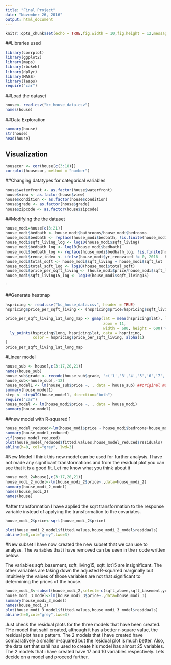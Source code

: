 ```yaml
---
title: "Final Project"
date: "November 26, 2016"
output: html_document
---
```


```r
knitr::opts_chunk$set(echo = TRUE,fig.width = 10,fig.height = 12,message = FALSE)
```

##Libraries used
```r
library(corrplot)
library(ggplot2)
library(maps)
library(rbokeh)
library(dplyr)
library(MASS)
library(leaps)
require("car")
```

##Load the dataset
```r
house<- read.csv("kc_house_data.csv")
names(house)

```

##Data Exploration
```r
summary(house)
str(house)
head(house)
```


## Visualization

```r
housecor <- cor(house[c(3:18)])
corrplot(housecor, method = "number")
```


##Changing datatypes for categorical variables
```r
house$waterfront <- as.factor(house$waterfront)
house$view <- as.factor(house$view)
house$condition <- as.factor(house$condition)
house$grade <- as.factor(house$grade)
house$zipcode <- as.factor(house$zipcode)
```



##Modifying the the dataset
```r
house_modi=house[c(3:21)]
house_modi$bedbath <- house_modi$bathrooms/house_modi$bedrooms
house_modi$bedbath <- replace(house_modi$bedbath, !is.finite(house_modi$bedbath),0)
house_modi$sqft_living_log <- log10(house_modi$sqft_living)
house_modi$bedbath_log <- log10(house_modi$bedbath)
house_modi$bedbath_log <- replace(house_modi$bedbath_log, !is.finite(house_modi$bedbath_log),0)
house_modi$renov_index <- ifelse(house_modi$yr_renovated != 0, 2016 - house_modi$yr_renovated, 2016 - house_modi$yr_built)
house_modi$total_sqft <- house_modi$sqft_living + house_modi$sqft_lot
house_modi$total_sqft_log <- log10(house_modi$total_sqft)
house_modi$price_per_sqft_living <- (house_modi$price/house_modi$sqft_living)
house_modi$sqft_living15_log <- log10(house_modi$sqft_living15)

```
`

##Generate heatmap
```r
hspricing <- read.csv("kc_house_data.csv", header = TRUE)
hspricing$price_per_sqft_living <- (hspricing$price/hspricing$sqft_living)

price_per_sqft_living_lat_long_map <- gmap(lat = mean(hspricing$lat), lng = mean(hspricing$long), 
                                           zoom = 11,
                                           width = 680, height = 600) %>%
  ly_points(hspricing$long, hspricing$lat, data = hspricing, 
            color = hspricing$price_per_sqft_living, alpha(1)
)
price_per_sqft_living_lat_long_map
```



#Linear model
```r
house_sub <- house[,c(3:17,20,21)]
names(house_sub)
house_sub$grade <- recode(house_sub$grade, "c('1','3','4','5','6','7','8','9','10')='0'; else='1'")
house_sub<-house_sub[,-12] 
house_model1 <- lm(house_sub$price ~. , data = house_sub) ##original model excluding id,data, lat and long
summary(house_model1)
step <- stepAIC(house_model1, direction="both")
require("car")    
house_model <- lm(house_modi$price ~. , data = house_modi)
summary(house_model)
```


##new model with R-squared 1
```r
house_model_reduced<-lm(house_modi$price ~ house_modi$bedrooms+house_modi$bathrooms+house_modi$sqft_living+house_modi$sqft_lot+house_modi$waterfront+house_modi$view+house_modi$grade+house_modi$zipcode+house_modi$sqft_living15+house_modi$sqft_lot15+house_modi$renov_index+house_modi$total_sqft_log+house_modi$price_per_sqft_living,data = house_modi)
summary(house_model_reduced)
vif(house_model_reduced)
plot(house_model_reduced$fitted.values,house_model_reduced$residuals)
abline(h=0, col="grey", lwd=3)
```


#New Model
I think this new model can be used for further analysis. I have not made any significant transformations and from the residual plot you can see that it is a good fit. Let me know what you think about it
```r

house_modi_2=house[,c(3:17,20,21)]
house_modi_2_model<-lm(house_modi_2$price~.,data=house_modi_2)
summary(house_modi_2_model)
names(house_modi_2)
names(house)
```

#after transformation
I have applied the sqrt transformation to the response variable instead of applying the transformation to the covariates.

```r
house_modi_2$price<-sqrt(house_modi_2$price)

plot(house_modi_2_model$fitted.values,house_modi_2_model$residuals)
abline(h=0,col="grey",lwd=3)
```

#New subset
I have now created the new subset that we can use to analyse. The variables that i have removed can be seen in the r code written below.

The variables sqft_basement, sqft_living15, sqft_lot15 are insignificant. The other variables are taking down the adjusted R-squared marginally but intuitively the values of those variables are not that significant to determining the prices of the house.

```r
house_modi_3<-subset(house_modi_2,select=-c(sqft_above,sqft_basement,yr_renovated,sqft_living15,sqft_lot15,view,waterfront))
house_modi_3_model<-lm(house_modi_3$price~.,data=house_modi_3)
summary(house_modi_3_model)
names(house_modi_3)
plot(house_modi_3_model$fitted.values,house_modi_3_model$residuals)
abline(h=0,col="grey",lwd=3)


```

Just check the residual plots for the three models that have been created. THe model that sahil created, although it has a better r-square value, the residual plot has a pattern. The 2 models that I have created have comparatively a smaller r-squared but the residual plot is much better. Also, the data set that sahil has used to create his model has almost 25 variables. The 2 models that i have created have 17 and 10 variables respectively. Lets decide on a model and proceed further.






